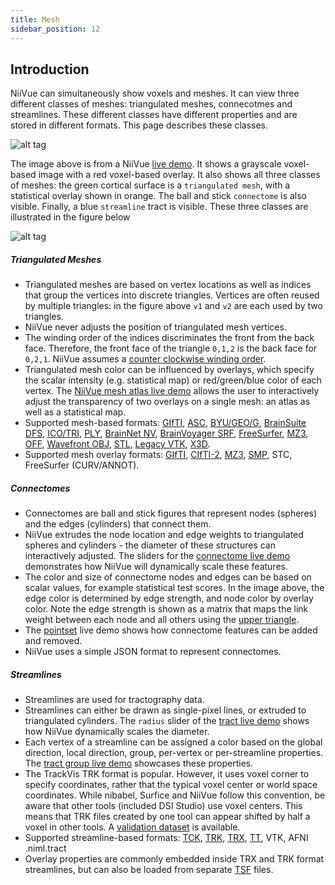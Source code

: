 ```yaml
---
title: Mesh
sidebar_position: 12
---
```


## Introduction

NiiVue can simultaneously show voxels and meshes. It can view three different classes of meshes: triangulated meshes, connecotmes and streamlines. These different classes have different properties and are stored in different formats. This page describes these classes.

![alt tag](/img/pages/mesh1.png)

The image above is from a NiiVue [live demo](https://niivue.com/demos/features/clipplanes.html). It shows a grayscale voxel-based image with a red voxel-based overlay. It also shows all three classes of meshes: the green cortical surface is a `triangulated mesh`, with a statistical overlay shown in orange. The ball and stick `connectome` is also visible. Finally, a blue `streamline` tract is visible. These three classes are illustrated in the figure below

![alt tag](/img/pages/mesh2.png)

##### Triangulated Meshes

 - Triangulated meshes are based on vertex locations as well as indices that group the vertices into discrete triangles. Vertices are often reused by multiple triangles: in the figure above `v1` and `v2` are each used by two triangles.
 - NiiVue never adjusts the position of triangulated mesh vertices.
 - The winding order of the indices discriminates the front from the back face. Therefore, the front face of the triangle `0,1,2` is the back face for `0,2,1`. NiiVue assumes a [counter clockwise winding order](https://learnwebgl.brown37.net/model_data/model_volume.html#:~:text=The%20order%20of%20a%20triangle's,is%20called%20the%20winding%20order.).
 - Triangulated mesh color can be influenced by overlays, which specify the scalar intensity (e.g. statistical map) or red/green/blue color of each vertex. The [NiiVue mesh atlas live demo](https://niivue.com/demos/features/mesh.atlas.html) allows the user to interactively adjust the transparency of two overlays on a single mesh: an atlas as well as a statistical map. 
 - Supported mesh-based formats: [GIfTI](https://www.nitrc.org/projects/gifti/), [ASC](http://www.grahamwideman.com/gw/brain/fs/surfacefileformats.htm), [BYU/GEO/G](http://www.grahamwideman.com/gw/brain/fs/surfacefileformats.htm), [BrainSuite DFS](http://brainsuite.org/formats/dfs/), [ICO/TRI](http://www.grahamwideman.com/gw/brain/fs/surfacefileformats.htm), [PLY](<https://en.wikipedia.org/wiki/PLY_(file_format)>), [BrainNet NV](https://www.nitrc.org/projects/bnv/), [BrainVoyager SRF](https://support.brainvoyager.com/brainvoyager/automation-development/84-file-formats/344-users-guide-2-3-the-format-of-srf-files), [FreeSurfer](http://www.grahamwideman.com/gw/brain/fs/surfacefileformats.htm), [MZ3](https://github.com/neurolabusc/surf-ice/tree/master/mz3), [OFF](<https://en.wikipedia.org/wiki/OFF_(file_format)>), [Wavefront OBJ](https://brainder.org/tag/obj/), [STL](https://medium.com/3d-printing-stories/why-stl-format-is-bad-fea9ecf5e45), [Legacy VTK](https://vtk.org/wp-content/uploads/2015/04/file-formats.pdf), [X3D](https://3dprint.nih.gov/).
 - Supported mesh overlay formats: [GIfTI](https://www.nitrc.org/projects/gifti/), [CIfTI-2](https://balsa.wustl.edu/about/fileTypes), [MZ3](https://github.com/neurolabusc/surf-ice/tree/master/mz3), [SMP](https://support.brainvoyager.com/brainvoyager/automation-development/84-file-formats/40-the-format-of-smp-files), STC, FreeSurfer (CURV/ANNOT).

##### Connectomes

 - Connectomes are ball and stick figures that represent nodes (spheres) and the edges (cylinders) that connect them.
 - NiiVue extrudes the node location and edge weights to triangulated spheres and cylinders - the diameter of these structures can interactively adjusted. The sliders for the [connectome live demo](https://niivue.com/demos/features/connectome.html) demonstrates how NiiVue will dynamically scale these features.
 - The color and size of connectome nodes and edges can be based on scalar values, for example statistical test scores. In the image above, the edge color is determined by edge strength, and node color by overlay color. Note the edge strength is shown as a matrix that maps the link weight between each node and all others using the [upper triangle](https://www.geeksforgeeks.org/triangular-matrix/).
 - The [pointset](https://niivue.com/demos/features/pointset.html) live demo shows how connectome features can be added and removed.
 - NiiVue uses a simple JSON format to represent connectomes.
 
##### Streamlines

 - Streamlines are used for tractography data.
 - Streamlines can either be drawn as single-pixel lines, or extruded to triangulated cylinders. The `radius` slider of the [tract live demo](https://niivue.com/demos/features/tracts.cylinder.html) shows how NiiVue dynamically scales the diameter.
 - Each vertex of a streamline can be assigned a color based on the global direction, local direction, group, per-vertex or per-streamline properties. The [tract group live demo](https://niivue.com/demos/features/tracts.group.html) showcases these properties.
 - The TrackVis TRK format is popular. However, it uses voxel corner to specify coordinates, rather that the typical voxel center or world space coordinates. While nibabel, Surfice and NiiVue follow this convention, be aware that other tools (included DSI Studio) use voxel centers. This means that TRK files created by one tool can appear shifted by half a voxel in other tools. A [validation dataset](https://github.com/neurolabusc/TRK) is available.
 - Supported streamline-based formats: [TCK](https://mrtrix.readthedocs.io/en/latest/getting_started/image_data.html#tracks-file-format-tck), [TRK](http://trackvis.org/docs/?subsect=fileformat), [TRX](https://github.com/frheault/tractography_file_format), [TT](https://dsi-studio.labsolver.org/doc/cli_data.html), VTK, AFNI .niml.tract
 - Overlay properties are commonly embedded inside TRX and TRK format streamlines, but can also be loaded from separate [TSF](https://mrtrix.readthedocs.io/en/dev/getting_started/image_data.html#track-scalar-file-format-tsf) files.

